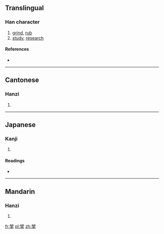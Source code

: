 ==Translingual==

===Han character===
{{Han char|rn=64|rad=手|as=11|sn=15|four=1150<sub>2</sub>|canj=一廿手 (MTQ)}}

# [[grind]], [[rub]]
# [[study]], [[research]]

====References====
* {{Han ref|kx=0441.020|dkj=12324|dj=0791.270|hdz=31910.050|uh=63C5|ud=25541|bh=DD77|bd=56695}}

----

==Cantonese==

===Hanzi===
{{yue-hanzi|jyut=|y=yin4}}

# {{defn|Cantonese|sort=手11}}

----

==Japanese==

===Kanji===
{{ja-kanji|grade=|rs=手11}}

# {{defn|Japanese|sort=手11}}

====Readings====
* {{ja-readings|on=[[けん]] (ken)|kun=[[みがく]] (migaku)}}

----

==Mandarin==

===Hanzi===
{{cmn-hanzi|pin=[[còu]] ([[cou4]]), [[yán]] ([[yan2]])|wg=ts'ou<sup>4</sup>, yen<sup>2</sup>}}

# {{defn|Mandarin|sort=手11}}

[[fr:揅]]
[[pl:揅]]
[[zh:揅]]